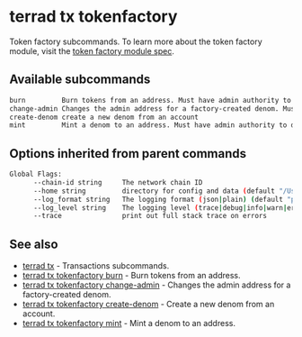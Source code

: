 # terrad tx tokenfactory

Token factory subcommands. To learn more about the token factory module, visit the [token factory module spec](../../../../module-specifications/spec-token-factory.mdx).

## Available subcommands

```sh Terrad
burn         Burn tokens from an address. Must have admin authority to do so.
change-admin Changes the admin address for a factory-created denom. Must have admin authority to do so.
create-denom create a new denom from an account
mint         Mint a denom to an address. Must have admin authority to do so.   
```


## Options inherited from parent commands

```sh Terrad
Global Flags:
      --chain-id string     The network chain ID
      --home string         directory for config and data (default "/Users/.terra")
      --log_format string   The logging format (json|plain) (default "plain")
      --log_level string    The logging level (trace|debug|info|warn|error|fatal|panic) (default "info")
      --trace               print out full stack trace on errors
```

## See also

* [terrad tx](../terrad_tx.mdx)	 - Transactions subcommands.
* [terrad tx tokenfactory burn](./terrad_tx_tokenfactory_burn.mdx)	 - Burn tokens from an address.
* [terrad tx tokenfactory change-admin](./terrad_tx_tokenfactory_change-admin.mdx)	 - Changes the admin address for a factory-created denom.
* [terrad tx tokenfactory create-denom](./terrad_tx_tokenfactory_create-denom.mdx)	 - Create a new denom from an account. 
* [terrad tx tokenfactory mint](./terrad_tx_tokenfactory_mint.mdx)	 - Mint a denom to an address. 
